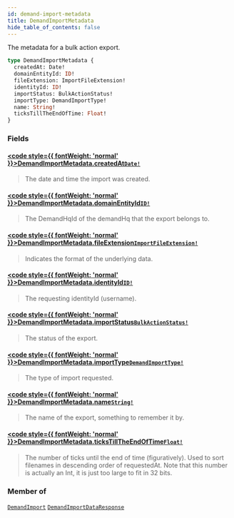 ```yaml
---
id: demand-import-metadata
title: DemandImportMetadata
hide_table_of_contents: false
---
```








The metadata for a bulk action export.

```graphql
type DemandImportMetadata {
  createdAt: Date!
  domainEntityId: ID!
  fileExtension: ImportFileExtension!
  identityId: ID!
  importStatus: BulkActionStatus!
  importType: DemandImportType!
  name: String!
  ticksTillTheEndOfTime: Float!
}
```


### Fields

#### [<code style={{ fontWeight: 'normal' }}>DemandImportMetadata.<b>createdAt</b></code>](#)<Bullet />[`Date!`](/demand/api/graphql-admin/reference/scalars/date) <Badge class="secondary" text="non-null"/> <Badge class="secondary" text="scalar"/>
> The date and time the import was created.
> 

#### [<code style={{ fontWeight: 'normal' }}>DemandImportMetadata.<b>domainEntityId</b></code>](#)<Bullet />[`ID!`](/demand/api/graphql-admin/reference/scalars/id) <Badge class="secondary" text="non-null"/> <Badge class="secondary" text="scalar"/>
> The DemandHqId of the demandHq that the export belongs to.
> 

#### [<code style={{ fontWeight: 'normal' }}>DemandImportMetadata.<b>fileExtension</b></code>](#)<Bullet />[`ImportFileExtension!`](/demand/api/graphql-admin/reference/enums/import-file-extension) <Badge class="secondary" text="non-null"/> <Badge class="secondary" text="enum"/>
> Indicates the format of the underlying data.
> 

#### [<code style={{ fontWeight: 'normal' }}>DemandImportMetadata.<b>identityId</b></code>](#)<Bullet />[`ID!`](/demand/api/graphql-admin/reference/scalars/id) <Badge class="secondary" text="non-null"/> <Badge class="secondary" text="scalar"/>
> The requesting identityId (username).
> 

#### [<code style={{ fontWeight: 'normal' }}>DemandImportMetadata.<b>importStatus</b></code>](#)<Bullet />[`BulkActionStatus!`](/demand/api/graphql-admin/reference/enums/bulk-action-status) <Badge class="secondary" text="non-null"/> <Badge class="secondary" text="enum"/>
> The status of the export.
> 

#### [<code style={{ fontWeight: 'normal' }}>DemandImportMetadata.<b>importType</b></code>](#)<Bullet />[`DemandImportType!`](/demand/api/graphql-admin/reference/enums/demand-import-type) <Badge class="secondary" text="non-null"/> <Badge class="secondary" text="enum"/>
> The type of import requested.
> 

#### [<code style={{ fontWeight: 'normal' }}>DemandImportMetadata.<b>name</b></code>](#)<Bullet />[`String!`](/demand/api/graphql-admin/reference/scalars/string) <Badge class="secondary" text="non-null"/> <Badge class="secondary" text="scalar"/>
> The name of the export, something to remember it by.
> 

#### [<code style={{ fontWeight: 'normal' }}>DemandImportMetadata.<b>ticksTillTheEndOfTime</b></code>](#)<Bullet />[`Float!`](/demand/api/graphql-admin/reference/scalars/float) <Badge class="secondary" text="non-null"/> <Badge class="secondary" text="scalar"/>
> The number of ticks until the end of time (figuratively). Used to sort filenames in descending order of requestedAt.
Note that this number is actually an Int, it is just too large to fit in 32 bits.
> 



### Member of

[`DemandImport`](/demand/api/graphql-admin/reference/objects/demand-import)  <Badge class="secondary" text="object"/><Bullet />[`DemandImportDataResponse`](/demand/api/graphql-admin/reference/objects/demand-import-data-response)  <Badge class="secondary" text="object"/>




